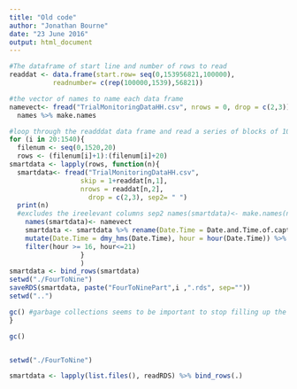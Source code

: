 ```yaml
---
title: "Old code"
author: "Jonathan Bourne"
date: "23 June 2016"
output: html_document
---
```



```r


#The dataframe of start line and number of rows to read
readdat <- data.frame(start.row= seq(0,153956821,100000), 
           readnumber= c(rep(100000,1539),56821))

#the vector of names to name each data frame
namevect<- fread("TrialMonitoringDataHH.csv", nrows = 0, drop = c(2,3)) %>%
  names %>% make.names 

#loop through the readddat data frame and read a series of blocks of 100k rows remove all the time periods that are not used then save them as a csv, this minimises the amount of data and also makes loading and saving possible
for (i in 20:1540){
  filenum <- seq(0,1520,20)
  rows <- (filenum[i]+1):(filenum[i]+20)
smartdata <- lapply(rows, function(n){
  smartdata<- fread("TrialMonitoringDataHH.csv", 
                  skip = 1+readdat[n,1],
                  nrows = readdat[n,2],
                    drop = c(2,3), sep2= " ")
  print(n)
  #excludes the ireelevant columns sep2 names(smartdata)<- make.names(names(smartdata))
    names(smartdata)<- namevect
    smartdata <- smartdata %>% rename(Date.Time = Date.and.Time.of.capture) %>%
    mutate(Date.Time = dmy_hms(Date.Time), hour = hour(Date.Time)) %>%
    filter(hour >= 16, hour<=21)
                  }
                  )
smartdata <- bind_rows(smartdata)
setwd("./FourToNine")
saveRDS(smartdata, paste("FourToNinePart",i ,".rds", sep=""))
setwd("..")

gc() #garbage collections seems to be important to stop filling up the memory with silt.
}

gc()


setwd("./FourToNine")

smartdata <- lapply(list.files(), readRDS) %>% bind_rows(.)

```


